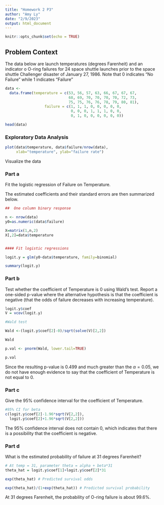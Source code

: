 ---
title: "Homework 2 P3"
author: "Amy Ly"
date: "2/9/2023"
output: html_document
---

```{r setup, include=FALSE}
knitr::opts_chunk$set(echo = TRUE)
```

## Problem Context

The data below are launch temperatures (degrees Farenheit) and an indicator o O-ring failures for 24 space shuttle launches prior to the space shuttle Challenger disaster of January 27, 1986. Note that 0 indicates "No Failure" while 1 indicates "Failure"

```{r}
data <-
  data.frame(temperature = c(53, 56, 57, 63, 66, 67, 67, 67, 
                             68, 69, 70, 70, 70, 70, 72, 73, 
                             75, 75, 76, 76, 78, 79, 80, 81), 
                  failure = c(1, 1, 1, 0, 0, 0, 0, 0, 
                              0, 0, 0, 1, 1, 1, 0, 0, 
                              0, 1, 0, 0, 0, 0, 0, 0))

head(data)

```

### Exploratory Data Analysis

```{r}

plot(data$temperature, data$failure/nrow(data), 
     xlab="temperature", ylab="failure rate")
```

Visualize the data

### Part a

Fit the logistic regression of Failure on Temperature. 

The estimated coefficients and their standard errors are then summarized below. 


```{r}

##  One column binary response 

n <- nrow(data)
y0=as.numeric(data$failure)

X=matrix(1,n,2)
X[,2]=data$temperature


#### Fit logistic regressions 

logit.y = glm(y0~data$temperature, family=binomial)

summary(logit.y)

```

### Part b

Test whether the coefficient of Temperature is 0 using Wald's test. Report a one-sided p-value where the alternative hypothesis is that the coefficient is negative (that the odds of failure decreases with increasing temperature).


```{r}

logit.y$coef
V = vcov(logit.y)

#Wald test

Wald <-(logit.y$coef[2]-0)/sqrt(solve(V)[2,2])

Wald

p.val <- pnorm(Wald, lower.tail=TRUE)

p.val

```

Since the resulting p-value is 0.499 and much greater than the $\alpha =0.05$, we do not have enough evidence to say that the coefficient of Temperature is not equal to 0. 

### Part c

Give the 95% confidence interval for the coefficient of Temperature. 

```{r}

#95% CI for beta
c(logit.y$coef[2]-1.96*sqrt(V[2,2]), 
  logit.y$coef[2]+1.96*sqrt(V[2,2]))


```

The 95% confidence interval does not contain 0, which indicates that there is a possibility that the coefficient is negative. 

### Part d

What is the estimated probability of failure at 31 degrees Farenheit?

```{r}
# At temp = 31, parameter theta = alpha + beta*31
theta_hat = logit.y$coef[1]+logit.y$coef[2]*31

exp(theta_hat) # Predicted survival odds 

exp(theta_hat)/(1+exp(theta_hat)) # Predicted survival probability 

```

At 31 degrees Farenheit, the probability of O-ring failure is about 99.6%.
